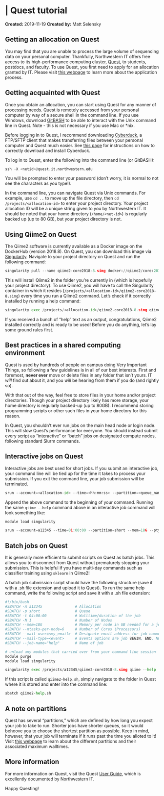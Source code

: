 # | Quest tutorial
**Created:** 2019-11-19
**Created by:** Matt Selensky

<h2>Getting an allocation on Quest</h2>

You may find that you are unable to process the large volume of sequencing data on your personal computer. Thankfully, Northwestern IT offers free access to its high-performance computing cluster, [Quest](https://www.it.northwestern.edu/research/user-services/quest/), to students, postdocs, and faculty. To use Quest, you first need to apply for an allocation granted by IT. Please visit [this webpage](https://www.it.northwestern.edu/research/user-services/quest/allocation-guidelines.html) to learn more about the application process.

## Getting acquainted with Quest

Once you obtain an allocation, you can start using Quest for any manner of processing needs. Quest is remotely accessed from your personal computer by way of a secure shell in the command line. If you use Windows, download [GitBASH](https://gitforwindows.org/) to be able to interact with the Unix command line in Quest. Note - this is not necessary if you use Mac or *nix.

Before logging in to Quest, I recommend downloading [Cyberduck](https://cyberduck.io/), a FTP/SFTP client that makes transferring files between your personal computer and Quest much easier. See [this page](https://kb.northwestern.edu/internal/70521) for instructions on how to correctly download and install Cyberduck.

To log in to Quest, enter the following into the command line (or GitBASH):

```python
ssh -X <netid>@quest.it.northwestern.edu
```

You will be prompted to enter your password (don't worry, it is normal to not see the characters as you type!).

In the command line, you can navigate Quest via Unix commands. For example, use ```cd ..``` to move up the file directory, then ```cd /projects/<allocation-id>``` to enter your project directory. Your project allocation ID will be a unique string given to you by Northwestern IT. It should be noted that your home directory (```/home/<net-id>```) is regularly backed up (up to 80 GB), but your project directory is not.

## Using Qiime2 on Quest

The Qiime2 software is currently available as a Docker image on the DockerHub (version 2018.8). On Quest, you can download this image via [Singularity](https://kb.northwestern.edu/using-singularity-on-quest). Navigate to your project directory on Quest and run the following command:

```python
singularity pull --name qiime2-core2018-8.simg docker://qiime2/core:2018.8
```

This will install Qiime2 in the folder you're currently in (which is hopefully your project directory). To use Qiime2, you will have to call the Singularity container in which it resides (```/projects/<allocation-id>/qiime2-core2018-8.simg```) every time you run a Qiime2 command. Let's check if it correctly installed by running a help command:

```python
singularity exec /projects/<allocation-id>/qiime2-core2018-8.simg qiime --help
```

If you received a bunch of "help" text as an output, congratulations, Qiime2 installed correctly and is ready to be used! Before you do anything, let's lay some ground rules first.

## Best practices in a shared computing environment

Quest is used by hundreds of people on campus doing Very Important Things, so following a few guidelines is in all of our best interests. First and foremost, **never ever** move or delete files in any folder that isn't yours. IT *will* find out about it, and you *will* be hearing from them if you do (and rightly so). 

With that out of the way, feel free to store files in your home and/or project directories. Though your project directory likely has more storage, your home directory is regularly backed-up (up to 80GB). I recommend storing programming scripts or other such files in your home directory for this reason.

In Quest, you shouldn't ever run jobs on the main head node or login node. This will slow Quest's performance for everyone. You should instead submit every script as "interactive" or "batch" jobs on designated compute nodes, following standard Slurm commands. 

## Interactive jobs on Quest

Interactive jobs are best used for short jobs. If you submit an interactive job, your command line will be tied up for the time it takes to process your submission. If you exit the command line, your job submission will be terminated. 

```python
srun --account=<allocation-id> --time=<hh:mm:ss> --partition=<queue_name> --mem=<memory per node>G --pty bash -l
```

Append the above command to the beginning of your command. Running the same ```qiime --help``` command above in an interactive job command will look something like:

```python
module load singularity

srun --account=a12345 --time=01:00:00 --partition=short --mem=18G --pty bash -l singularity exec /projects/<allocation-id>/qiime2-core2018-8.simg qiime --help
```

## Batch jobs on Quest

It is generally more efficient to submit scripts on Quest as batch jobs. This allows you to disconnect from Quest without prematurely stopping your submission. This is helpful if you have multi-day commands such as classifier training using ```sklearn``` in Qiime2!

A batch job submission script should have the following structure (save it with a .sh file extension and upload it to Quest). To run the same help command, write the following script and save it with a .sh file extension:

```python
#!/bin/bash
#SBATCH -A a12345               # Allocation
#SBATCH -p short                # Queue
#SBATCH -t 04:00:00             # Walltime/duration of the job
#SBATCH -N 1                    # Number of Nodes
#SBATCH --mem=18G               # Memory per node in GB needed for a job. Also see --mem-per-cpu
#SBATCH --ntasks-per-node=6     # Number of Cores (Processors)
#SBATCH --mail-user=<my_email>  # Designate email address for job communications
#SBATCH --mail-type=<event>     # Events options are job BEGIN, END, NONE, FAIL, REQUEUE
#SBATCH --job-name="help"       # Name of job

# unload any modules that carried over from your command line session
module purge
module load singularity

singularity exec /projects/a12345/qiime2-core2018-8.simg qiime --help
```

If this script is called ```qiime2-help.sh```, simply navigate to the folder in Quest where it is stored and enter into the command line:
```python
sbatch qiime2-help.sh
```

## A note on partitions

Quest has several "partitions," which are defined by how long you expect your job to take to run. Shorter jobs have shorter queues, so it would behoove you to choose the shortest partition as possible. Keep in mind, however, that your job will terminate if it runs past the time you alloted to it! Visit [this webpage](https://kb.northwestern.edu/quest-partitions-queues) to learn about the different partitions and their associated maximum walltimes.

## More information
For more information on Quest, visit the Quest [User Guide](https://kb.northwestern.edu/quest), which is excellently documented by Northwestern IT.

Happy Questing!
